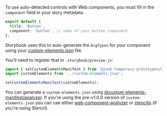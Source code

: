 To use auto-detected controls with Web components, you must fill in the `component` field in your story metadata:

```ts
export default {
  title: 'Button',
  component: 'button', // name of your button component
};
```

Storybook uses this to auto-generate the `ArgTypes` for your component using your [custom-elements.json](https://github.com/webcomponents/custom-elements-json) file.

You'll need to register that in `.storybook/preview.js`:

```js
import { setCustomElementsManifest } from '@junk-temporary-prototypes/web-components';
import customElements from '../custom-elements.json';

setCustomElementsManifest(customElements);
```

You can generate a `custom-elements.json` using [@custom-elements-manifest/analyzer](https://github.com/open-wc/custom-elements-manifest). If you're using the pre-v1.0.0 version of `custom-elements.json` you can use either [web-component-analyzer](https://github.com/runem/web-component-analyzer) or [stenciljs](https://stenciljs.com/) (if you're using Stencil).

